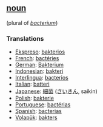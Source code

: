 == [[noun]] == 
(plural of ''[[bacterium]]'')
=== Translations === 
*[[Ekspreso]]: [[bakterios]]
*[[French]]: [[bactéries]] 
*[[German]]: [[Bakterium]] 
*[[Indonesian]]: [[bakteri]] 
*[[Interlingua]]: [[bacterios]] 
*[[Italian]]: [[batteri]] 
*[[Japanese]]: [[細菌]] ([[さいきん]], saikin) 
*[[Polish]]: [[bakterie]]
*[[Portuguese]]: [[bactérias]] 
*[[Spanish]]: [[bacterias]]
*[[Volapük]]: [[bakters]]